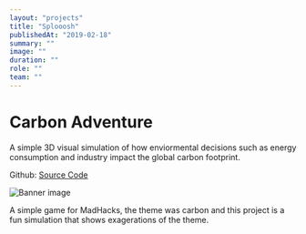 ```yaml
---
layout: "projects"
title: "Splooosh"
publishedAt: "2019-02-18"
summary: ""
image: ""
duration: ""
role: ""
team: ""
---
```


# Carbon Adventure

A simple 3D visual simulation of how enviormental decisions such as energy consumption and industry impact the global carbon footprint.

Github: [Source Code](https://github.com/Jonathannsegal/CarbonAdventure)

![Banner image](/static/images/carbonadventureheader.png)

A simple game for MadHacks, the theme was carbon and this project is a fun simulation that shows exagerations of the theme.
